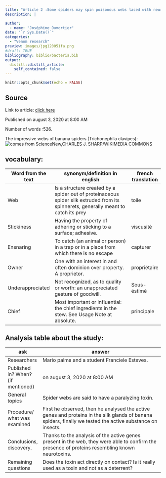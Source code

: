 ```yaml
---
title: "Article 2 :Some spiders may spin poisonous webs laced with neurotoxins."
description: |

author:
  - name: "Joséphine Dumortier"
date: "`r Sys.Date()`"
categories:
  - "Venom research"
preview: images/jpg120051fa.png
#draft: TRUE
bibliography: biblio/bacteria.bib
output:
  distill::distill_article:
    self_contained: false
---
```


```r
knitr::opts_chunk$set(echo = FALSE)
```


## Source

Link to article: [click here](https://www.sciencenews.org/article/spiders-poisonous-webs-neuro-toxins-genes)

Published on august 3, 2020 at 8:00 AM

Number of words :526.

The impressive webs of banana spiders (Trichonephila clavipes): ![comes from ScienceNew,CHARLES J. SHARP/WIKIMEDIA COMMONS](https://www.sciencenews.org/wp-content/uploads/2020/07/072420_cw_toxicweb_feat-1028x579.jpg)
 
## vocabulary:

| Word from the text | synonym/definition in english                                                                                                         | french translation |
|--------------------|---------------------------------------------------------------------------------------------------------------------------------------|--------------------|
| Web                | Is a structure created by a spider out of  proteinaceous spider silk extruded from its  spinnerets, generally meant to catch its prey | toile              |
| Stickiness         | Having the property of adhering or sticking  to a surface; adhesive.                                                                  | viscusité          |
| Ensnaring          | To catch (an animal or person) in a trap or  in a place from which there is no escape                                                 | capturer           |
| Owner              | One with an interest in and often dominion  over property. A proprietor.                                                              | propriétaire       |
| Underappreciated   | Not recognized, as to quality or worth:  an unappreciated gesture of goodwill.                                                        | Sous-éstimé        |
| Chief              | Most important or influential: the chief  ingredients in the stew. See Usage Note at  absolute.                                       | principale         |

## Analysis table about the study:

| ask                                | answer                                                                                                                                                       |
|------------------------------------|--------------------------------------------------------------------------------------------------------------------------------------------------------------|
| Researchers                        | Mario palma and a student Franciele Esteves.                                                                                                                 |
| Published in? When? (if mentioned) | on august 3, 2020 at 8:00 AM                                                                                                                                 |
| General topics                     | Spider webs are said to have a paralyzing toxin.                                                                                                             |
| Procedure/ what was examined       | First he observed, then he analysed the active genes  and proteins in the silk glands of banana spiders,  finally we tested the active substance on insects. |
| Conclusions,  discovery.           | Thanks to the analysis of the active genes present  in the web, they were able to confirm the presence of  proteins resembling known neurotoxins.            |
| Remaining questions                | Does the toxin act directly on contact? Is it really used as a toxin and not as a deterrent?                                                                 |


